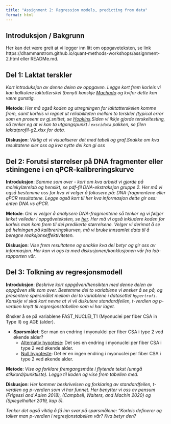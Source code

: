 ```yaml
---
title: "Assignment 2: Regression models, predicting from data"
format: html
---
```


## Introduksjon / Bakgrunn

Her kan det være greit at vi legger inn litt om oppgaveteksten, se link https://dhammarstrom.github.io/quant-methods-workshops/assignment-2.html eller READMe.md.

## Del 1: Laktat terskler

*Kort introduksjon av denne delen av oppgaven. Legge kort frem korleis vi kan kalkulere laktatterskel (benytt kanskje [Machado](https://www.tandfonline.com/doi/abs/10.1080/02640414.2012.702424) og kvifor dette kan være gunstig.*

**Metode**: *Her må også koden og utregningen for laktatterskelen komme frem, samt korleis vi regnet ut reliabiliteten mellom to terskler (typical error som en prosent av gj.snittet, se [Hopkins](https://link-springer-com.ezproxy.inn.no/article/10.2165/00007256-200030010-00001).Siden vi ikkje gjorde terskeltesting, så tenker eg at vi kan ta utgangspunkt i `exscidata` pakken, se filen laktatprofil-g2.xlsx for data.*

**Diskusjon**: *Viktig at vi visualiserer det med tabell og graf.Snakke om kva resultatene sier oss og kva nytte dei kan gi oss*

## Del 2: Forutsi størrelser på DNA fragmenter eller stiningene i en qPCR-kalibreringskurve

**Introduksjon**: *Samme som over - kort om kva arbeid vi gjorde på molekylærelab og hensikt, se pdf-fil DNA-ekstraksjon gruppe 2. Her må vi også bestemme oss for kva vi velger å fokusere på: DNA-fragmentene eller qPCR resultatene. Legge også kort til her kva informasjon dette gir oss: enten DNA vs qPCR.*

**Metode**: *Om vi velger å analysere DNA-fragmentene så tenker eg vi følger linket veileder i oppgåveteksten, se [her](https://trainome.github.io/protocols/sw_pcr_size_determination.html). Her må vi også inkludere koden for korleis man kom frem til dei predikerte størrelsene.* *Velger vi derimot å se på helningen på kalibreringskurven, må vi bruke innsamlet data til å beregne reaksjonseffektiviteten.*

**Diskusjon**: *Vise frem resultatene og snakke kva dei betyr og gir oss av informasjon. Her kan vi ogs ta med diskusjonen/konklusjonen vår fra lab-rapporten vår.*

## Del 3: Tolkning av regresjonsmodell

**Introduksjon**: *Beskrive kort oppgåven/hensikten med denne delen av oppgåven slik som over. Bestemme dei to variablene vi ønsker å se på, og presentere spørsmålet mellom dei to variablene i datasettet `hypertrofi`. Kanskje vi skal kort nevne at vi vil diskutere standardfeilen, t-verdien og p-verdien knytt til regresjonstabellen som vi har laget.*

Ønsker å se på variablene FAST_NUCLEI_T1 (Myonuclei per fiber CSA in Type II) og AGE (alder).

* **Spørsmålet**: Ser man en endring i myonuklei per fiber CSA i type 2 ved økende alder?
  + <u>Alternativ hypotese</u>: Det ses en endring i myonuclei per fiber CSA i type 2 ved økende alder.
  + <u>Null hypoteste</u>: Det er en ingen endring i myonuclei per fiber CSA i type 2 ved økende alder. 






**Metode**: *Vise og forklare fremgangsmåte i flytende tekst (unngå stikkord/punktliste). Legge til koden og vise frem tabellen med.*

**Diskusjon**: *Her kommer beskrivelsen og forklaring av standardfeilen, t-verdien og p-verdien som vi har funnet. Her benytter vi oss av pensum (Frigessi and Aalen 2018), (Campbell, Walters, and Machin 2020) og (Spiegelhalter 2019, kap 5).*

*Tenker det også viktig å få inn svar på spørsmålene: "Korleis definerer og tolker man p-verdien i regresjonstabellen vår? Kva betyr den?*
